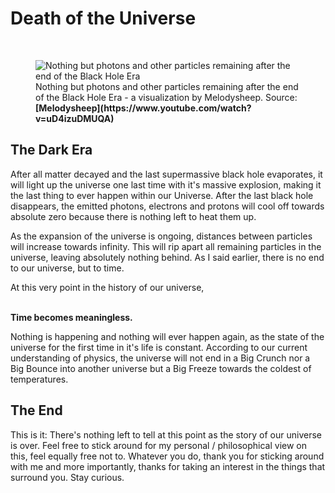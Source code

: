 
# Death of the Universe

<ReadingTime />

<br/>
<figure>
<Image src={require(".//../../../resources/images/particles.png")} alt="Nothing but photons and other particles remaining after the end of the Black Hole Era" />
<figcaption style={{ color: "rgb(156, 156, 156)", fontSize: "14px", marginTop: "2px" }}>Nothing but photons and other particles remaining after the end of the Black Hole Era - a visualization by Melodysheep. Source: <strong>[Melodysheep](https://www.youtube.com/watch?v=uD4izuDMUQA)</strong></figcaption>
</figure>

## The Dark Era
After all matter decayed and the last supermassive black hole evaporates, it will light up the universe one last time with it's massive explosion, making it the last thing to ever happen within our Universe. After the last black hole disappears, the emitted photons, electrons and protons will cool off towards absolute zero because there is nothing left to heat them up. 

As the expansion of the universe is ongoing, distances between particles will increase towards infinity. This will rip apart all remaining particles in the universe, leaving absolutely nothing behind. As I said earlier, there is no end to our universe, but to time. 

At this very point in the history of our universe, <br /><br />

<strong>Time becomes meaningless.</strong>

Nothing is happening and nothing will ever happen again, as the state of the universe for the first time in it's life is constant. According to our current understanding of physics, the universe will not end in a Big Crunch nor a Big Bounce into another universe but a Big Freeze towards the coldest of temperatures.

## The End 
This is it: There's nothing left to tell at this point as the story of our universe is over. Feel free to stick around for my personal / philosophical view on this, feel equally free not to. Whatever you do, thank you for sticking around with me and more importantly, thanks for taking an interest in the things that surround you. Stay curious.


<SaveArticleSection article="future-death"/>

<Analytics />